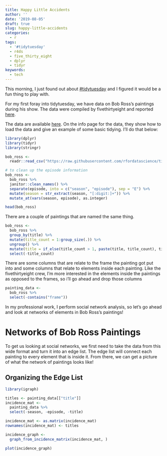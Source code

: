 ```yaml
---
title: Happy Little Accidents
author: ''
date: '2019-08-05'
draft: true
slug: happy-little-accidents
categories:
  - r
tags:
  - '#tidytuesday'
  - r4ds
  - five_thirty_eight
  - dplyr
  - tidyr
keywords:
  - tech
---
```


This morning, I just found out about [#tidytuesday](https://github.com/rfordatascience/tidytuesday) and I figured it would be a fun thing to play with. 

For my first foray into tidytuesday, we have data on Bob Ross's paintings during his show. The data were compiled by fivethirtyeight and reported [here](https://fivethirtyeight.com/features/a-statistical-analysis-of-the-work-of-bob-ross/). 

The data are available [here](https://github.com/rfordatascience/tidytuesday/tree/master/data/2019/2019-08-06). On the info page for the data, they show how to load the data and give an example of some basic tidying. I'll do that below:

```r
library(dplyr)
library(tidyr)
library(stringr)

bob_ross <- 
  readr::read_csv("https://raw.githubusercontent.com/rfordatascience/tidytuesday/master/data/2019/2019-08-06/bob-ross.csv")

# to clean up the episode information
bob_ross <- 
  bob_ross %>% 
  janitor::clean_names() %>% 
  separate(episode, into = c("season", "episode"), sep = "E") %>% 
  mutate(season = str_extract(season, "[:digit:]+")) %>% 
  mutate_at(vars(season, episode), as.integer)

head(bob_ross)
```

There are a couple of paintings that are named the same thing. 

```r
bob_ross <- 
  bob_ross %>% 
  group_by(title) %>%
  mutate(title_count = 1:group_size(.)) %>% 
  ungroup() %>% 
  mutate(title = if_else(title_count > 1, paste(title, title_count), title)) %>% 
  select(-title_count)
```

There are some columns that are relate to the frame the painting got put into and some columns that relate to elements inside each painting. Like the fivethirtyeight crew, I'm more interested in the elements inside the paintings as opposed to the frames, so i'll go ahead and drop those columns

```r
painting_data <- 
  bob_ross %>% 
  select(-contains("frame"))
```

In my professional work, I perform social network analysis, so let's go ahead and look at networks of elements in Bob Ross's paintings!


# Networks of Bob Ross Paintings

To get us looking at social networks, we first need to take the data from this wide format and turn it into an edge list. The edge list will connect each painting to every element that is inside it. From there, we can get a picture of what the network of paintings looks like!

## Organizing the Edge List

```r
library(igraph)

titles <- painting_data[["title"]]
incidence_mat <- 
  painting_data %>% 
  select(-season, -episode, -title)

incidence_mat <- as.matrix(incidence_mat)
rownames(incidence_mat) <- titles

incidence_graph <- 
  graph_from_incidence_matrix(incidence_mat, )

plot(incidence_graph)

```



















